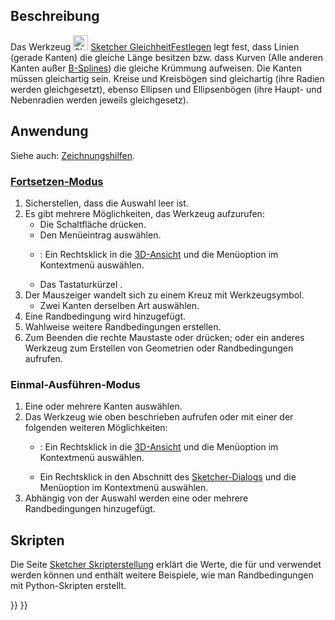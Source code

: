 <languages/>

{{Docnav/de
|[[Sketcher_ConstrainTangent/de|TangentialFetlegen]]
|[[Sketcher_ConstrainSymmetric/de|SymmetrischFestlegen]]
|[[Sketcher_Workbench/de|Sketcher]]
|IconL=Sketcher_ConstrainTangent.svg
|IconR=Sketcher_ConstrainSymmetric.svg
|IconC=Workbench_Sketcher.svg
}}

{{GuiCommand/de
|Name=Sketcher ConstrainEqual
|Name/de=Sketcher GleichheitFestlegen 
|MenuLocation=Skizze → Randbedingungen → Gleichwertig festlegen
|Workbenches=[[Sketcher_Workbench/de|Sketcher]]
|Shortcut={{KEY|E}}
|SeeAlso=
}}

<span id="Description"></span>
==Beschreibung==

Das Werkzeug [[Image:Sketcher_ConstrainEqual.svg|24px]] [[Sketcher_ConstrainEqual/de|Sketcher GleichheitFestlegen]] legt fest, dass Linien (gerade Kanten) die gleiche Länge besitzen bzw. dass Kurven (Alle anderen Kanten außer  [[Sketcher_CreateBSpline/de|B-Splines]]) die gleiche Krümmung aufweisen. Die Kanten müssen gleichartig sein. Kreise und Kreisbögen sind gleichartig (ihre Radien werden gleichgesetzt), ebenso Ellipsen und Ellipsenbögen (ihre Haupt- und Nebenradien werden jeweils gleichgesetz).

<span id="Usage"></span>
==Anwendung==

Siehe auch: [[Sketcher_Workbench/de#Zeichnungshilfen|Zeichnungshilfen]].

<span id="Continue_mode"></span>
===[[Sketcher_Workbench/de#Fortsetzen-Modi|Fortsetzen-Modus]]===

# Sicherstellen, dass die Auswahl leer ist.
# Es gibt mehrere Möglichkeiten, das Werkzeug aufzurufen:
#* Die Schaltfläche {{Button|[[Image:Sketcher_ConstrainEqual.svg|16px]] [[Sketcher_ConstrainEqual/de|Gleichwertig festlegen]]}} drücken.
#* Den Menüeintrag {{MenuCommand|Skizze → Randbedingungen → [[Image:Sketcher_ConstrainEqual.svg|16px]] Gleichwertig festlegen}} auswählen.
#* {{Version/de|1.0}}: Ein Rechtsklick in die [[3D_View/de|3D-Ansicht]] und die Menüoption {{MenuCommand|Festlegen → [[Image:Sketcher_ConstrainEqual.svg|16px]] Gleichwertig festlegen}} im Kontextmenü auswählen.
#* Das Tastaturkürzel {{KEY|E}}.
# Der Mauszeiger wandelt sich zu einem Kreuz mit Werkzeugsymbol.
#* Zwei Kanten derselben Art auswählen.
# Eine Randbedingung wird hinzugefügt.
# Wahlweise weitere Randbedingungen erstellen.
# Zum Beenden die rechte Maustaste oder {{KEY|Esc}} drücken; oder ein anderes Werkzeug zum Erstellen von Geometrien oder Randbedingungen aufrufen.

<span id="Run-once_mode"></span>
===Einmal-Ausführen-Modus===

# Eine oder mehrere Kanten auswählen.
# Das Werkzeug wie oben beschrieben aufrufen oder mit einer der folgenden weiteren Möglichkeiten:
#* {{Version/de|1.0}}: Ein Rechtsklick in die [[3D_View/de|3D-Ansicht]] und die Menüoption {{MenuCommand|[[Image:Sketcher_ConstrainEqual.svg|16px]] Gleichwertig festlegen}} im Kontextmenü auswählen.
#* Ein Rechtsklick in den Abschnitt {{MenuCommand|Elemente}} des [[Sketcher_Dialog/de|Sketcher-Dialogs]] und die Menüoption {{MenuCommand|[[Image:Sketcher_ConstrainEqual.svg|16px]] Gleichwertig festlegen}} im Kontextmenü auswählen.
# Abhängig von der Auswahl werden eine oder mehrere Randbedingungen hinzugefügt.

<span id="Scripting"></span>
== Skripten ==

{{Code|code=Sketch.addConstraint(Sketcher.Constraint('Equal', Edge1, Edge2))}}

Die Seite [[Sketcher_scripting/de|Sketcher Skripterstellung]] erklärt die Werte, die für {{incode|Edge1}} und {{incode|Edge2}} verwendet werden können und enthält weitere Beispiele, wie man Randbedingungen mit Python-Skripten erstellt.


{{Docnav/de
|[[Sketcher_ConstrainTangent/de|TangentialFetlegen]]
|[[Sketcher_ConstrainSymmetric/de|SymmetrischFestlegen]]
|[[Sketcher_Workbench/de|Sketcher]]
|IconL=Sketcher_ConstrainTangent.svg
|IconR=Sketcher_ConstrainSymmetric.svg
|IconC=Workbench_Sketcher.svg
}}

{{Sketcher_Tools_navi{{#translation:}}}}
{{Userdocnavi{{#translation:}}}}